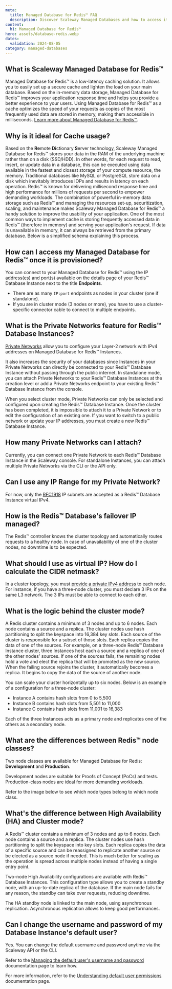 ```yaml
---
meta:
  title: Managed Database for Redis™ FAQ
  description: Discover Scaleway Managed Databases and how to access it for Redis™.
content:
  h1: Managed Database for Redis™
hero: assets/database-redis.webp
dates:
  validation: 2024-08-05
category: managed-databases
---
```


## What is Scaleway Managed Database for Redis™

Managed Database for Redis™ is a low-latency caching solution. It allows you to easily set up a secure cache and lighten the load on your main database.
Based on the in-memory data storage, Managed Database for Redis™ improves your application response time and helps you provide a better experience to your users.
Using Managed Database for Redis™ as a cache optimizes the speed of your requests as copies of the most frequently used data are stored in memory, making them accessible in milliseconds. [Learn more about Managed Database for Redis™](/managed-databases/redis/how-to/create-a-database-for-redis/).

## Why is it ideal for Cache usage?

Based on the **Re**mote **Di**ctionary **S**erver technology,  Scaleway Managed Database for Redis™ stores your data in the RAM of the underlying machine rather than on a disk (SSD/HDD).
In other words, for each request to read, insert, or update data in a database, this can be executed using data available in the fastest and closest storage of your compute resource, the memory.
Traditional databases like MySQL or PostgreSQL store data on a disk which inevitably introduces IOPs and results in latency on each operation. Redis™ is known for delivering millisecond response time and high performance for millions of requests per second to empower demanding workloads.
The combination of powerful in-memory data storage such as Redis™ and managing the resources set-up, securitization, scaling, and maintenance makes Scaleway Managed Database for Redis™ a handy solution to improve the usability of your application.
One of the most common ways to implement cache is storing frequently accessed data in Redis™ (therefore in memory) and serving your application's request.
If data is unavailable in memory, it can always be retrieved from the primary database. Below is a simplified schema explaining this process.

<Lightbox src="scaleway-schema-redis.webp" alt="" />

## How can I access my Managed Database for Redis™ once it is provisioned?

You can connect to your Managed Database for Redis™ using the IP address(es) and port(s) available on the details page of your Redis™ Database Instance next to the title **Endpoints**.
- There are as many `IP:port` endpoints as nodes in your cluster (one if standalone).
- If you are in cluster mode (3 nodes or more), you have to use a cluster-specific connector cable to connect to multiple endpoints.

<Lightbox src="scaleway-endpoints-redis.webp" alt="" />

## What is the Private Networks feature for Redis™ Database Instances?

[Private Networks](/network/public-gateways/quickstart/) allow you to configure your Layer-2 network with IPv4 addresses on Managed Database for Redis™ Instances.

It also increases the security of your databases since Instances in your Private Networks can directly be connected to your Redis™ Database Instance without passing through the public internet.
In standalone mode, you can attach Private Networks to your Redis™ Database Instances at the creation level or add a Private Networks endpoint to your existing Redis™ Database Instance from the console.

<Message type="note">
  When you select cluster mode, Private Networks can only be selected and configured upon creating the Redis™ Database Instance. Once the cluster has been completed, it is impossible to attach it to a Private Network or to edit the configuration of an existing one. If you want to switch to a public network or update your IP addresses, you must create a new Redis™ Database Instance.
</Message>

## How many Private Networks can I attach?

Currently, you can connect one Private Network to each Redis™ Database Instance in the Scaleway console. For standalone Instances, you can attach multiple Private Networks via the CLI or the API only.

## Can I use any IP Range for my Private Network?

For now, only the [RFC1918](https://datatracker.ietf.org/doc/html/rfc1918) IP subnets are accepted as a Redis™ Database Instance virtual IPv4.

## How is the Redis™ Database's failover IP managed?

The Redis™ controller knows the cluster topology and automatically routes requests to a healthy node. In case of unavailability of one of the cluster nodes, no downtime is to be expected.

## What should I use as virtual IP? How do I calculate the CIDR netmask?

In a cluster topology, you must [provide a private IPv4 address](/faq/databases-for-postgresql-and-mysql/#what-should-i-use-as-virtual-ip-how-do-i-calculate-the-cidr-netmask) to each node. For instance, if you have a three-node cluster, you must declare 3 IPs on the same L3 network. The 3 IPs must be able to connect to each other.

## What is the logic behind the cluster mode?

A Redis cluster contains a minimum of 3 nodes and up to 6 nodes. Each node contains a source and a replica.
The cluster nodes use hash partitioning to split the keyspace into 16,384 key slots. Each source of the cluster is responsible for a subset of those slots.
Each replica copies the data of one of the sources. For example, on a three-node Redis™ Database Instance cluster, three Instances host each a source and a replica of one of the other nodes' sources.
If one of the sources fails, the remaining nodes hold a vote and elect the replica that will be promoted as the new source.
When the failing source rejoins the cluster, it automatically becomes a replica. It begins to copy the data of the source of another node.

You can scale your cluster horizontally up to six nodes. Below is an example of a configuration for a three-node cluster:

* Instance A contains hash slots from 0 to 5,500
* Instance B contains hash slots from 5,501 to 11,000
* Instance C contains hash slots from 11,001 to 16,383

Each of the three Instances acts as a primary node and replicates one of the others as a secondary node.

## What are the differences between Redis™ node classes?

Two node classes are available for Managed Database for Redis: **Development** and **Production**.

Development nodes are suitable for Proofs of Concept (PoCs) and tests. Production-class nodes are ideal for more demanding workloads.

Refer to the image below to see which node types belong to which node class.

<Lightbox src="scaleway-redis-node-types.webp" alt="Development: RED1-S, RED1-XS, RED1-2XS, RED1-micro and Production: RED1-XL, RED1-L, RED1-M" />

## What's the difference between High Availability (HA) and Cluster mode?

A Redis™ cluster contains a minimum of 3 nodes and up to 6 nodes. Each node contains a source and a replica.
The cluster nodes use hash partitioning to split the keyspace into key slots. Each replica copies the data of a specific source and can be reassigned to replicate another source or be elected as a source node if needed.
This is much better for scaling as the operation is spread across multiple nodes instead of having a single entry point.

<Lightbox src="scaleway-redis-cluster.webp" alt="" />

Two-node High Availability configurations are available with Redis™ Database Instances. This configuration type allows you to create a standby node, with an up-to-date replica of the database. If the main node fails for any reason, the standby can take over requests, reducing downtime.

The HA standby node is linked to the main node, using asynchronous replication. Asynchronous replication allows to keep good performances.

## Can I change the username and password of my Database Instance's default user?

Yes. You can change the default username and password anytime via the Scaleway API or the CLI.

Refer to the [Managing the default user's username and password](/managed-databases/redis/api-cli/managing-username-and-password/) documentation page to learn how.

For more information, refer to the [Understanding default user permissions](/managed-databases/redis/reference-content/default-user-permissions/) documentation page.